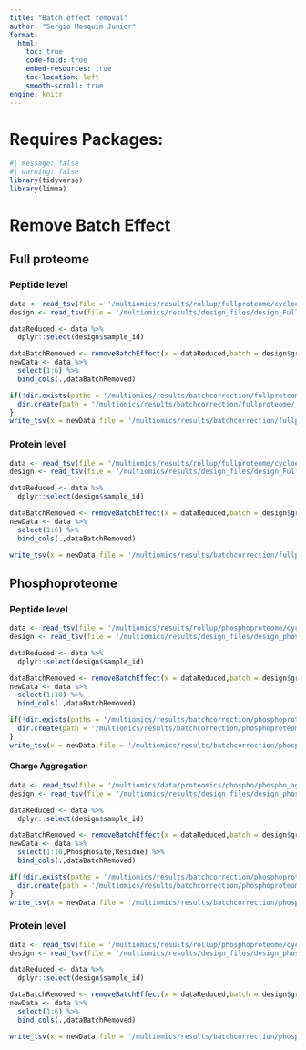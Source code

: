 ```yaml
---
title: "Batch effect removal"
author: "Sergio Mosquim Junior"
format:
  html:
    toc: true
    code-fold: true
    embed-resources: true
    toc-location: left
    smooth-scroll: true
engine: knitr
---
```


# Requires Packages:
```r
#| message: false
#| warning: false
library(tidyverse)
library(limma)
```


# Remove Batch Effect
## Full proteome
### Peptide level
```r
data <- read_tsv(file = '/multiomics/results/rollup/fullproteome/cycloess_normalized_sorted.tsv')
design <- read_tsv(file = '/multiomics/results/design_files/design_Full_noPool.tsv')

dataReduced <- data %>% 
  dplyr::select(design$sample_id)

dataBatchRemoved <- removeBatchEffect(x = dataReduced,batch = design$group,batch2 = design$batch,design = design,group = design$Group.Info)
newData <- data %>% 
  select(1:6) %>% 
  bind_cols(.,dataBatchRemoved)

if(!dir.exists(paths = '/multiomics/results/batchcorrection/fullproteome/')) {
  dir.create(path = '/multiomics/results/batchcorrection/fullproteome/',recursive = TRUE)
}
write_tsv(x = newData,file = '/multiomics/results/batchcorrection/fullproteome/cycloess_peptide_batchcorrected.tsv')
```

### Protein level
```r
data <- read_tsv(file = '/multiomics/results/rollup/fullproteome/cycloess_Rollup_Genes.tsv')
design <- read_tsv(file = '/multiomics/results/design_files/design_Full_noPool.tsv')

dataReduced <- data %>% 
  dplyr::select(design$sample_id)

dataBatchRemoved <- removeBatchEffect(x = dataReduced,batch = design$group,batch2 = design$batch,design = design,group = design$Group.Info)
newData <- data %>% 
  select(1:6) %>% 
  bind_cols(.,dataBatchRemoved)

write_tsv(x = newData,file = '/multiomics/results/batchcorrection/fullproteome/cycloess_rollup_genes_batchcorrected.tsv')
```

## Phosphoproteome
### Peptide level
```r
data <- read_tsv(file = '/multiomics/results/rollup/phosphoproteome/cycloess_normalized_sorted.tsv')
design <- read_tsv(file = '/multiomics/results/design_files/design_phospho_noPool.tsv')

dataReduced <- data %>% 
  dplyr::select(design$sample_id)

dataBatchRemoved <- removeBatchEffect(x = dataReduced,batch = design$group,batch2 = design$batch,design = design,group = design$Group.Info)
newData <- data %>% 
  select(1:10) %>% 
  bind_cols(.,dataBatchRemoved)

if(!dir.exists(paths = '/multiomics/results/batchcorrection/phosphoproteome/')) {
  dir.create(path = '/multiomics/results/batchcorrection/phosphoproteome/',recursive = TRUE)
}
write_tsv(x = newData,file = '/multiomics/results/batchcorrection/phosphoproteome/cycloess_peptide_batchcorrected.tsv')
```

#### Charge Aggregation
```r
data <- read_tsv(file = '/multiomics/data/proteomics/phospho/phospho_aggregation/Phosphopeptide_CycLoess-normalized.txt.phosphopeptides_flanking.tsv')
design <- read_tsv(file = '/multiomics/results/design_files/design_phospho_noPool.tsv')

dataReduced <- data %>% 
  dplyr::select(design$sample_id)

dataBatchRemoved <- removeBatchEffect(x = dataReduced,batch = design$group,batch2 = design$batch,design = design,group = design$Group.Info)
newData <- data %>% 
  select(1:10,Phosphosite,Residue) %>% 
  bind_cols(.,dataBatchRemoved)

if(!dir.exists(paths = '/multiomics/results/batchcorrection/phosphoproteome/')) {
  dir.create(path = '/multiomics/results/batchcorrection/phosphoproteome/',recursive = TRUE)
}
write_tsv(x = newData,file = '/multiomics/results/batchcorrection/phosphoproteome/cycloess_peptide_flanking_batchcorrected.tsv')
```


### Protein level
```r
data <- read_tsv(file = '/multiomics/results/rollup/phosphoproteome/cycloess_Rollup_Genes.tsv')
design <- read_tsv(file = '/multiomics/results/design_files/design_phospho_noPool.tsv')

dataReduced <- data %>% 
  dplyr::select(design$sample_id)

dataBatchRemoved <- removeBatchEffect(x = dataReduced,batch = design$group,batch2 = design$batch,design = design,group = design$Group.Info)
newData <- data %>% 
  select(1:6) %>% 
  bind_cols(.,dataBatchRemoved)

write_tsv(x = newData,file = '/multiomics/results/batchcorrection/phosphoproteome/cycloess_rollup_genes_batchcorrected.tsv')
```